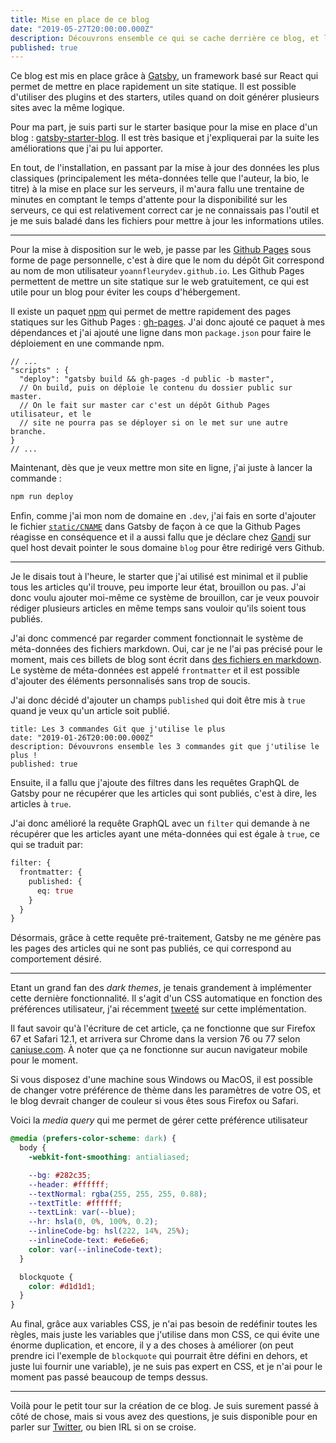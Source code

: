 ---
title: Mise en place de ce blog
date: "2019-05-27T20:00:00.000Z"
description: Découvrons ensemble ce qui se cache derrière ce blog, et les améliorations que j'ai apportées au projet de base
published: true
---

Ce blog est mis en place grâce à [Gatsby], un framework basé sur React qui
permet de mettre en place rapidement un site statique. Il est possible d'utiliser des plugins
et des starters, utiles quand on doit générer plusieurs sites avec la même
logique.

Pour ma part, je suis parti sur le starter basique pour la mise en
place d'un blog : [gatsby-starter-blog](https://www.gatsbyjs.org/starters/gatsbyjs/gatsby-starter-blog/).
Il est très basique et j'expliquerai par la suite les améliorations que j'ai pu lui apporter.

En tout, de l'installation, en passant par la mise à jour des données les plus
classiques (principalement les méta-données telle que l'auteur, la bio, le titre)
à la mise en place sur les serveurs, il m'aura fallu une trentaine de minutes en
comptant le temps d'attente pour la disponibilité sur les serveurs, ce qui est
relativement correct car je ne connaissais pas l'outil et je me suis baladé
dans les fichiers pour mettre à jour les informations utiles.

---

Pour la mise à disposition sur le web, je passe par les [Github Pages] sous
forme de page personnelle, c'est à dire que le nom du dépôt Git correspond
au nom de mon utilisateur `yoannfleurydev.github.io`. Les Github Pages
permettent de mettre un site statique sur le web gratuitement, ce qui est utile
pour un blog pour éviter les coups d'hébergement.

Il existe un paquet [npm] qui permet de mettre rapidement des pages statiques sur
les Github Pages : [gh-pages]. J'ai donc ajouté ce paquet à mes dépendances et
j'ai ajouté une ligne dans mon `package.json` pour faire le déploiement en une
commande npm.

```json{3}
// ...
"scripts" : {
  "deploy": "gatsby build && gh-pages -d public -b master",
  // On build, puis on déploie le contenu du dossier public sur master.
  // On le fait sur master car c'est un dépôt Github Pages utilisateur, et le
  // site ne pourra pas se déployer si on le met sur une autre branche.
}
// ...
```

Maintenant, dès que je veux mettre mon site en ligne, j'ai juste à lancer la
commande :

```bash
npm run deploy
```

Enfin, comme j'ai mon nom de domaine en `.dev`, j'ai fais en sorte d'ajouter le
fichier [`static/CNAME`](https://github.com/yoannfleurydev/yoannfleurydev.github.io/blob/develop/static/CNAME) dans Gatsby de façon à ce que la Github Pages réagisse
en conséquence et il a aussi fallu que je déclare chez [Gandi] sur quel host devait
pointer le sous domaine `blog` pour être redirigé vers Github.

---

Je le disais tout à l'heure, le starter que j'ai utilisé est minimal et il
publie tous les articles qu'il trouve, peu importe leur état, brouillon ou pas.
J'ai donc voulu ajouter moi-même ce système de brouillon, car je veux pouvoir rédiger
plusieurs articles en même temps sans vouloir qu'ils soient tous publiés.

J'ai donc commencé par regarder comment fonctionnait le système de méta-données
des fichiers markdown. Oui, car je ne l'ai pas précisé pour le moment, mais ces
billets de blog sont écrit dans [des fichiers en markdown](https://github.com/yoannfleurydev/yoannfleurydev.github.io/tree/develop/content/blog).
Le système de méta-données est appelé `frontmatter` et il est possible d'ajouter
des éléments personnalisés sans trop de soucis.

J'ai donc décidé d'ajouter un champs `published` qui doit être mis à `true`
quand je veux qu'un article soit publié.

```yaml{4}
title: Les 3 commandes Git que j'utilise le plus
date: "2019-01-26T20:00:00.000Z"
description: Dévouvrons ensemble les 3 commandes git que j'utilise le plus !
published: true
```

Ensuite, il a fallu que j'ajoute des filtres dans les requêtes GraphQL de Gatsby
pour ne récupérer que les articles qui sont publiés, c'est à dire, les articles
à `true`.

J'ai donc amélioré la requête GraphQL avec un `filter` qui demande à ne
récupérer que les articles ayant une méta-données qui est égale à `true`, ce qui
se traduit par:

```graphql
filter: {
  frontmatter: {
    published: {
      eq: true
    }
  }
}
```

Désormais, grâce à cette requête pré-traitement, Gatsby ne me génère pas les
pages des articles qui ne sont pas publiés, ce qui correspond au comportement
désiré.

---

Etant un grand fan des _dark themes_, je tenais grandement à implémenter cette
dernière fonctionnalité. Il s'agit d'un CSS automatique en fonction des
préférences utilisateur, j'ai récemment [tweeté](https://twitter.com/YoannFleuryDev/status/1132689471093260288) sur cette implémentation.

Il faut savoir qu'à l'écriture de cet article, ça ne fonctionne que sur Firefox
67 et Safari 12.1, et arrivera sur Chrome dans la version 76 ou 77 selon
[caniuse.com](https://caniuse.com/#feat=prefers-color-scheme). À noter que ça
ne fonctionne sur aucun navigateur mobile pour le moment.

Si vous disposez d'une machine sous Windows ou MacOS, il est possible de changer
votre préférence de thème dans les paramètres de votre OS, et le blog devrait
changer de couleur si vous êtes sous Firefox ou Safari.

Voici la _media query_ qui me permet de gérer cette préférence utilisateur

```css
@media (prefers-color-scheme: dark) {
  body {
    -webkit-font-smoothing: antialiased;

    --bg: #282c35;
    --header: #ffffff;
    --textNormal: rgba(255, 255, 255, 0.88);
    --textTitle: #ffffff;
    --textLink: var(--blue);
    --hr: hsla(0, 0%, 100%, 0.2);
    --inlineCode-bg: hsl(222, 14%, 25%);
    --inlineCode-text: #e6e6e6;
    color: var(--inlineCode-text);
  }

  blockquote {
    color: #d1d1d1;
  }
}
```

Au final, grâce aux variables CSS, je n'ai pas besoin de redéfinir toutes les
règles, mais juste les variables que j'utilise dans mon CSS, ce qui évite une
énorme duplication, et encore, il y a des choses à améliorer (on peut prendre
ici l'exemple de `blockquote` qui pourrait être défini en dehors, et juste lui
fournir une variable), je ne suis pas expert en CSS, et je n'ai pour le moment
pas passé beaucoup de temps dessus.

---

Voilà pour le petit tour sur la création de ce blog. Je suis surement passé à
côté de chose, mais si vous avez des questions, je suis disponible pour en parler
sur [Twitter](https://twitter.com/yoannfleurydev), ou bien IRL si on se croise.

[gatsby]: https://www.gatsbyjs.org/
[github pages]: https://pages.github.com/
[npm]: https://www.npmjs.com/
[gh-pages]: https://www.npmjs.com/package/gh-pages
[gandi]: https://www.gandi.net
